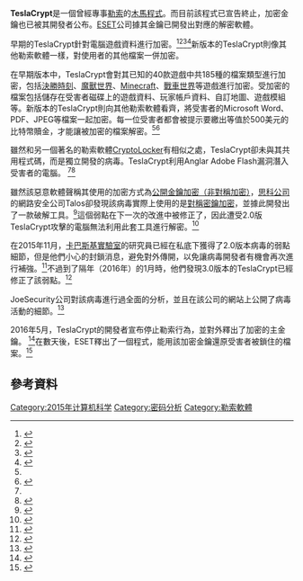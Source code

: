 {{NoteTA
|G1=IT
|G2=Games
}}
{{Infobox computer virus
|Fullname= TeslaCrypt
|Technical name= 
|Aliases= 
|Family= 
|Classification= [[特洛伊木馬_(電腦)|特洛伊木馬]]
|Type= [[勒索軟體|勒索軟體]]
|Subtype= [[加密病毒|加密病毒]]
|IsolationDate= 2015年
|Point of Isolation= 
|Origin= 
|Author=
}}
'''TeslaCrypt'''是一個曾經專事[[勒索軟體|勒索]]的[[木馬程式|木馬程式]]。而目前該程式已宣告終止，加密金鑰也已被其開發者公布。[[ESET|ESET]]公司據其金鑰已開發出對應的解密軟體。<span class="cx-segment" data-segmentid="51"></span>

早期的TeslaCrypt針對電腦遊戲資料進行加密。<ref>{{Cite web|url=http://www.bleepingcomputer.com/forums/t/568525/new-teslacrypt-ransomware-sets-its-scope-on-video-gamers/|title=New TeslaCrypt Ransomware sets its scope on video gamers|date=27 February 2015|last=Abrams|first=Lawrence|website=BleepingComputer|accessdate=2016-05-21|archive-date=2016-05-25|archive-url=https://web.archive.org/web/20160525222926/http://www.bleepingcomputer.com/forums/t/568525/new-teslacrypt-ransomware-sets-its-scope-on-video-gamers/|dead-url=no}}</ref><ref name="bbcnews">{{Cite web|url=http://www.bbc.com/news/technology-31869589|title=Gamers targeted by ransomware virus|accessdate=14 March 2015|date=13 March 2015|website=BBC News|archive-date=2016-03-14|archive-url=https://web.archive.org/web/20160314022518/http://www.bbc.com/news/technology-31869589|dead-url=no}}</ref><ref>{{Cite web|url=http://arstechnica.com/security/2015/03/cryptolocker-look-alike-searches-for-and-encrypts-pc-game-files/|title=CryptoLocker look-alike searches for and encrypts PC game files|accessdate=14 March 2015|author=Sean Gallagher|date=Mar 12, 2015|website=Ars Technica|archive-date=2015-03-15|archive-url=https://web.archive.org/web/20150315065927/http://arstechnica.com/security/2015/03/cryptolocker-look-alike-searches-for-and-encrypts-pc-game-files/|dead-url=no}}</ref><ref>{{Cite web|url=http://www.zdnet.com/article/new-cryptolocker-ransomware-targets-gamers/|title=New CryptoLocker ransomware targets gamers|accessdate=14 March 2015|date=March 13, 2015|website=ZDNet|archive-date=2016-06-06|archive-url=https://web.archive.org/web/20160606032111/http://www.zdnet.com/article/new-cryptolocker-ransomware-targets-gamers/|dead-url=no}}</ref>新版本的TeslaCrypt則像其他勒索軟體一樣，對使用者的其他檔案一併加密。

在早期版本中，TeslaCrypt會對其已知的40款遊戲中共185種的檔案類型進行加密，包括[[決勝時刻|決勝時刻]]、[[魔兽世界|魔獸世界]]、[[我的世界|Minecraft]]、[[戰車世界|戰車世界]]等遊戲進行加密。受加密的檔案包括儲存在受害者磁碟上的遊戲資料、玩家帳戶資料、自訂地圖、遊戲模組等。新版本的TeslaCrypt則向其他勒索軟體看齊，將受害者的Microsoft Word、PDF、JPEG等檔案一起加密。每一位受害者都會被提示要繳出等值於500美元的比特幣贖金，才能讓被加密的檔案解密。<ref name="bbcnews"/><ref>{{Cite web|url=https://www.securityweek.com/teslacrypt-ransomware-encrypts-video-game-files|title=TeslaCrypt Ransomware Encrypts Video Game Files|accessdate=14 March 2015|date=March 13, 2015|website=Security Week|deadurl=yes|archiveurl=https://web.archive.org/web/20150314182407/http://www.securityweek.com/teslacrypt-ransomware-encrypts-video-game-files|archivedate=2015年3月14日}}</ref>

雖然和另一個著名的勒索軟體[[CryptoLocker|CryptoLocker]]有相似之處，TeslaCrypt卻未與其共用程式碼，而是獨立開發的病毒。TeslaCrypt利用Anglar Adobe Flash漏洞潛入受害者的電腦。
<ref name="bbcnews"/><ref>{{Cite web|url=http://labs.bromium.com/2015/03/12/achievement-locked-new-crypto-ransomware-pwns-video-gamers/|title=Achievement Locked: New Crypto-Ransomware Pwns Video Gamers|accessdate=14 March 2015|date=March 12, 2015|website=Bromium Labs|archive-url=https://web.archive.org/web/20160319131453/http://labs.bromium.com/2015/03/12/achievement-locked-new-crypto-ransomware-pwns-video-gamers/|archive-date=2016-03-19|dead-url=yes}}</ref>

雖然該惡意軟體聲稱其使用的加密方式為[[公开密钥加密|公開金鑰加密（非對稱加密）]]，[[思科公司|思科公司]]的網路安全公司Talos卻發現該病毒實際上使用的是[[對稱密鑰加密|對稱密鑰加密]]，並據此開發出了一款破解工具。<ref>{{Cite web|url=http://www.pcworld.com/article/2915812/decryption-tool-available-for-teslacrypt-ransomware-that-targets-games.html|title=Decryption tool available for TeslaCrypt ransomware that targets games|accessdate=17 May 2015|date=2015|website=PC World|archive-date=2016-06-02|archive-url=https://web.archive.org/web/20160602012459/http://www.pcworld.com/article/2915812/decryption-tool-available-for-teslacrypt-ransomware-that-targets-games.html|dead-url=no}}</ref>這個弱點在下一次的改進中被修正了，因此遭受2.0版TeslaCrypt攻擊的電腦無法利用此套工具進行解密。<ref>{{Cite web|url=https://securelist.com/blog/research/71371/teslacrypt-2-0-disguised-as-cryptowall/|title=TeslaCrypt 2.0 disguised as CryptoWall|accessdate=5 November 2015|last=Sinitsin|first=Fedor|publisher=AO Kaspersky Lab|website=securelist|archive-date=2016-05-28|archive-url=https://web.archive.org/web/20160528221422/https://securelist.com/blog/research/71371/teslacrypt-2-0-disguised-as-cryptowall/|dead-url=no}}</ref>

在2015年11月，[[卡巴斯基實驗室|卡巴斯基實驗室]]的研究員已經在私底下獲得了2.0版本病毒的弱點細節，但是他們小心的封鎖消息，避免對外傳開，以免讓病毒開發者有機會再次進行補強。<ref>{{Cite web|url=http://www.bleepingcomputer.com/news/security/teslacrypt-decrypted-flaw-in-teslacrypt-allows-victims-to-recover-their-files/|title=TeslaCrypt Decrypted: Flaw in TeslaCrypt allows Victim's to Recover their Files|accessdate=21 January 2016|last=Abrams|first=Lawrence|publisher=2015 Bleeping Computer LLC|website=BleepingComputer|archive-date=2016-05-24|archive-url=https://web.archive.org/web/20160524043703/http://www.bleepingcomputer.com/news/security/teslacrypt-decrypted-flaw-in-teslacrypt-allows-victims-to-recover-their-files/|dead-url=no}}</ref>不過到了隔年（2016年）的1月時，他們發現3.0版本的TeslaCrypt已經修正了該弱點。<ref>{{Cite web|url=http://www.bleepingcomputer.com/news/security/teslacrypt-3-0-released-with-new-encryption-algorithm-and-xxx-file-extensions/|title=TeslaCrypt 3.0 Released with Modified Algorithm and .XXX, .TTT, and .MICRO File Extensions|accessdate=21 January 2016|last=Abrams|first=Lawrence|publisher=2015 Bleeping Computer LLC|website=BleepingComputer|archive-date=2016-05-14|archive-url=https://web.archive.org/web/20160514214447/http://www.bleepingcomputer.com/news/security/teslacrypt-3-0-released-with-new-encryption-algorithm-and-xxx-file-extensions/|dead-url=no}}</ref>

JoeSecurity公司對該病毒進行過全面的分析，並且在該公司的網站上公開了病毒活動的細節。<ref>{{Cite web|url=http://joesecurity.org/reports/report-43855c9d765fe7da2adcc4e6fb9d237c.html|title=BehaviorReport Ransomware Teslacrypt|accessdate=29 Dec 2015|publisher=Joe Security|website=securelist|archive-date=2016-06-04|archive-url=https://web.archive.org/web/20160604114212/http://www.joesecurity.org/reports/report-43855c9d765fe7da2adcc4e6fb9d237c.html|dead-url=no}}</ref>

2016年5月，TeslaCrypt的開發者宣布停止勒索行為，並對外釋出了加密的主金鑰。 <ref>{{Cite web|url=http://www.bleepingcomputer.com/news/security/teslacrypt-shuts-down-and-releases-master-decryption-key/|title=TeslaCrypt shuts down and Releases Master Decryption Key|website=BleepingComputer|access-date=2016-05-19|archive-date=2016-05-19|archive-url=https://web.archive.org/web/20160519000619/http://www.bleepingcomputer.com/news/security/teslacrypt-shuts-down-and-releases-master-decryption-key/|dead-url=no}}</ref>在數天後，ESET釋出了一個程式，能用該加密金鑰還原受害者被鎖住的檔案。<ref>{{Cite web|url=http://download.eset.com/special/ESETTeslaCryptDecryptor.exe|title=由ESET提供的TeslaCrypt解密工具|website=ESET|access-date=2016-05-21|archive-date=2016-05-19|archive-url=https://web.archive.org/web/20160519072010/http://download.eset.com/special/ESETTeslaCryptDecryptor.exe|dead-url=no}}</ref>

== 參考資料 ==
{{Reflist}}

{{电脑入侵}}
[[Category:2015年计算机科学|Category:2015年计算机科学]]
[[Category:密码分析|Category:密码分析]]
[[Category:勒索軟體|Category:勒索軟體]]